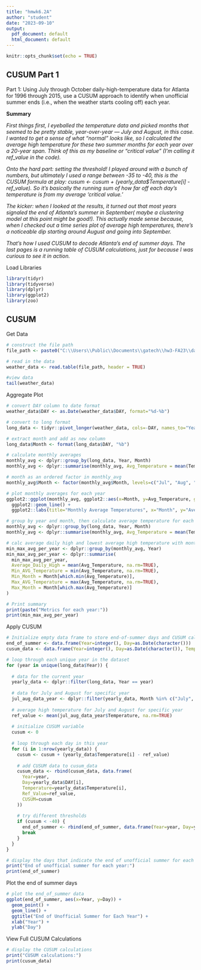 ---
title: "hmwk6.2A"
author: "student"
date: "2023-09-10"
output:
  pdf_document: default
  html_document: default
---

```{r setup, include=FALSE}
knitr::opts_chunk$set(echo = TRUE)
```

## CUSUM Part 1

Part 1: Using July through October daily-high-temperature data for Atlanta for 1996 through 2015, use
a CUSUM approach to identify when unofficial summer ends (i.e., when the weather starts
cooling off) each year.

**Summary**

*First things first, I eyeballed the temperature data and picked months that seemed to be pretty stable, year-over-year — July and August, in this case. I wanted to get a sense of what "normal" looks like, so I calculated the average high temperature for these two summer months for each year over a 20-year span. Think of this as my baseline or "critical value" (I'm calling it ref_value in the code).*

*Onto the hard part: setting the threshold! I played around with a bunch of numbers, but ultimately I used a range between -35 to -40, this is the CUSUM formula at play: cusum <- cusum + (yearly_data$Temperature[i] - ref_value). So it’s basically the running sum of how far off each day's temperature is from my average 'critical value.'*

*The kicker: when I looked at the results, it turned out that most years signaled the end of Atlanta's summer in September( maybe a clustering model at this point might be good!). This actually made sense because, when I checked out a time series plot of average high temperatures, there's a noticeable dip starting around August and going into September.*

*That's how I used CUSUM to decode Atlanta's end of summer days. The last pages is a running table of CUSUM calculations, just for because I was curious to see it in action.*

Load Libraries
```{r}
library(tidyr)
library(tidyverse)
library(dplyr)
library(ggplot2)
library(zoo)
```

## CUSUM
Get Data
```{r}
# construct the file path
file_path <- paste0("C:\\Users\\Public\\Documents\\gatech\\hw3-FA23\\data 6.2\\temps.txt")

# read in the data
weather_data <- read.table(file_path, header = TRUE)

#view data
tail(weather_data)
```

Aggregate Plot
```{r}
# convert DAY column to date format
weather_data$DAY <- as.Date(weather_data$DAY, format="%d-%b")

# convert to long format
long_data <- tidyr::pivot_longer(weather_data, cols=-DAY, names_to="Year", values_to="Temperature")

# extract month and add as new column
long_data$Month <- format(long_data$DAY, "%b")

# calculate monthly averages
monthly_avg <- dplyr::group_by(long_data, Year, Month)
monthly_avg <- dplyr::summarise(monthly_avg, Avg_Temperature = mean(Temperature, na.rm=TRUE))

# month as an ordered factor in monthly_avg
monthly_avg$Month <- factor(monthly_avg$Month, levels=c("Jul", "Aug", "Sep", "Oct"))

# plot monthly averages for each year
ggplot2::ggplot(monthly_avg, ggplot2::aes(x=Month, y=Avg_Temperature, group=Year, color=Year)) +
  ggplot2::geom_line() +
  ggplot2::labs(title="Monthly Average Temperatures", x="Month", y="Average Temperature (°F)")

# group by year and month, then calculate average temperature for each month
monthly_avg <- dplyr::group_by(long_data, Year, Month)
monthly_avg <- dplyr::summarise(monthly_avg, Avg_Temperature = mean(Temperature, na.rm=TRUE))

# calc average daily high and lowest average high temperature with month
min_max_avg_per_year <- dplyr::group_by(monthly_avg, Year)
min_max_avg_per_year <- dplyr::summarise(
  min_max_avg_per_year,
  Average_Daily_High = mean(Avg_Temperature, na.rm=TRUE),
  Min_AVG_Temperature = min(Avg_Temperature, na.rm=TRUE),
  Min_Month = Month[which.min(Avg_Temperature)],
  Max_AVG_Temperature = max(Avg_Temperature, na.rm=TRUE),
  Max_Month = Month[which.max(Avg_Temperature)]
)

# Print summary
print(paste("Metrics for each year:"))
print(min_max_avg_per_year)

```
Apply CUSUM
```{r}
# Initialize empty data frame to store end-of-summer days and CUSUM calculations
end_of_summer <- data.frame(Year=integer(), Day=as.Date(character()))
cusum_data <- data.frame(Year=integer(), Day=as.Date(character()), Temperature=numeric(), Ref_Value=numeric(), CUSUM=numeric())

# loop through each unique year in the dataset
for (year in unique(long_data$Year)) {
  
  # data for the current year
  yearly_data <- dplyr::filter(long_data, Year == year)
  
  # data for July and August for specific year
  jul_aug_data_year <- dplyr::filter(yearly_data, Month %in% c("July", "Aug"))
  
  # average high temperature for July and August for specific year
  ref_value <- mean(jul_aug_data_year$Temperature, na.rm=TRUE)
  
  # initialize CUSUM variable
  cusum <- 0
  
  # loop through each day in this year
  for (i in 1:nrow(yearly_data)) {
    cusum <- cusum + (yearly_data$Temperature[i] - ref_value)
    
    # add CUSUM data to cusum_data
    cusum_data <- rbind(cusum_data, data.frame(
      Year=year,
      Day=yearly_data$DAY[i],
      Temperature=yearly_data$Temperature[i],
      Ref_Value=ref_value,
      CUSUM=cusum
    ))
    
    # try different thresholds
    if (cusum < -40) {
      end_of_summer <- rbind(end_of_summer, data.frame(Year=year, Day=yearly_data$DAY[i]))
      break
    }
  }
}

# display the days that indicate the end of unofficial summer for each year
print("End of unofficial summer for each year:")
print(end_of_summer)

```

Plot the end of summer days
```{r}
# plot the end_of_summer data
ggplot(end_of_summer, aes(x=Year, y=Day)) +
  geom_point() +
  geom_line() +
  ggtitle("End of Unofficial Summer for Each Year") +
  xlab("Year") +
  ylab("Day")
```
View Full CUSUM Calculations
```{r}
# display the CUSUM calculations
print("CUSUM calculations:")
print(cusum_data)
```
